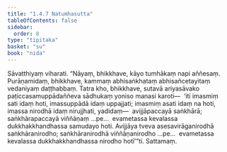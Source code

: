 ```yaml
---
title: "1.4.7 Natumhasutta"
tableOfContents: false
sidebar:
  order: 8
type: "tipitaka"
basket: "su"
book: "nida"
---
```



<DynamicBreadcrumb />

<Division number="37" book="nida" bookNo="12" page="294">

<Paragraph number="275" book="nida">
Sāvatthiyaṃ viharati. “Nāyaṃ, bhikkhave, kāyo tumhākaṃ napi aññesaṃ. Purāṇamidaṃ, bhikkhave, kammaṃ abhisaṅkhataṃ abhisañcetayitaṃ vedaniyaṃ daṭṭhabbaṃ.
</Paragraph>

<Paragraph number="276" book="nida">
Tatra kho, bhikkhave, sutavā ariyasāvako paṭiccasamuppādaññeva sādhukaṃ yoniso manasi karoti—  ‘iti imasmiṃ sati idaṃ hoti, imassuppādā idaṃ uppajjati; imasmiṃ asati idaṃ na hoti, imassa nirodhā idaṃ nirujjhati, yadidaṃ—  avijjāpaccayā saṅkhārā; saṅkhārapaccayā viññāṇaṃ …pe…  evametassa kevalassa dukkhakkhandhassa samudayo hoti. Avijjāya tveva asesavirāganirodhā saṅkhāranirodho; saṅkhāranirodhā viññāṇanirodho …pe…  evametassa kevalassa dukkhakkhandhassa nirodho hotī’”ti.

</Paragraph>
</Division>

<Paragraph number="277" type="center" book="nida">
Sattamaṃ.
</Paragraph>